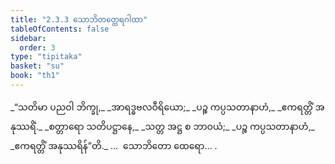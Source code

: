 ```yaml
---
title: "2.3.3 သောဘိတတ္ထေရဂါထာ"
tableOfContents: false
sidebar:
  order: 3
type: "tipitaka"
basket: "su"
book: "th1"
---
```



<DynamicBreadcrumb />

<Division number="165" book="th1" e="ch" v="19" p="253">

<Paragraph number="344" type="verses" book="th1">
_“သတိမာ ပညဝါ ဘိက္ခု,_  
_အာရဒ္ဓဗလဝီရိယော;_  
_ပဉ္စ ကပ္ပသတာနာဟံ,_  
_ဧကရတ္တိံ အနုဿရိံ._  

</Paragraph>

</Division>
<Division number="166" book="th1" e="ch" v="19" p="253">

<Paragraph number="345" type="verses" book="th1">
_စတ္တာရော သတိပဋ္ဌာနေ,_  
_သတ္တ အဋ္ဌ စ ဘာဝယံ;_  
_ပဉ္စ ကပ္ပသတာနာဟံ,_  
_ဧကရတ္တိံ အနုဿရိန်”တိ._  


</Paragraph>
</Division>

<Paragraph number="346" type="center" book="th1">
…  သောဘိတော ထေရော… .
</Paragraph>